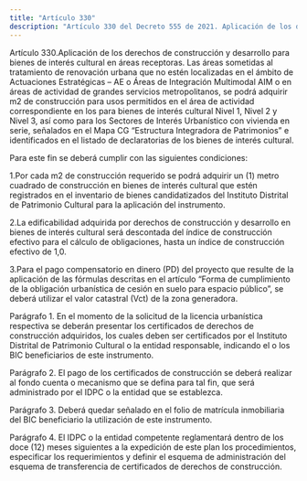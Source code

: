```yaml
---
title: "Artículo 330"
description: "Artículo 330 del Decreto 555 de 2021. Aplicación de los derechos de construcción y desarrollo para bienes de interés cultural en áreas ..."
---
```


Artículo 330.Aplicación de los derechos de construcción y desarrollo para bienes de interés cultural en áreas receptoras. Las áreas sometidas al tratamiento de renovación urbana que no estén localizadas en el ámbito de Actuaciones Estratégicas – AE o Áreas de Integración Multimodal AIM o en áreas de actividad de grandes servicios metropolitanos, se podrá adquirir m2 de construcción para usos permitidos en el área de actividad correspondiente en los para bienes de interés cultural Nivel 1, Nivel 2 y Nivel 3, así como para los Sectores de Interés Urbanístico con vivienda en serie, señalados en el Mapa CG “Estructura Integradora de Patrimonios” e identificados en el listado de declaratorias de los bienes de interés cultural.
 
Para este fin se deberá cumplir con las siguientes condiciones:
 
1.Por cada m2 de construcción requerido se podrá adquirir un (1) metro cuadrado de construcción en bienes de interés cultural que estén registrados en el inventario de bienes candidatizados del Instituto Distrital de Patrimonio Cultural para la aplicación del instrumento.
 
2.La edificabilidad adquirida por derechos de construcción y desarrollo en bienes de interés cultural será descontada del índice de construcción efectivo para el cálculo de obligaciones, hasta un índice de construcción efectivo de 1,0.
 
3.Para el pago compensatorio en dinero (PD) del proyecto que resulte de la aplicación de las fórmulas descritas en el artículo “Forma de cumplimiento de la obligación urbanística de cesión en suelo para espacio público”, se deberá utilizar el valor catastral (Vct) de la zona generadora.
 
Parágrafo 1. En el momento de la solicitud de la licencia urbanística respectiva se deberán presentar los certificados de derechos de construcción adquiridos, los cuales deben ser certificados por el Instituto Distrital de Patrimonio Cultural o la entidad responsable, indicando el o los BIC beneficiarios de este instrumento.
 
Parágrafo 2. El pago de los certificados de construcción se deberá realizar al fondo cuenta o mecanismo que se defina para tal fin, que será administrado por el IDPC o la entidad que se establezca.
 
Parágrafo 3. Deberá quedar señalado en el folio de matrícula inmobiliaria del BIC beneficiario la utilización de este instrumento.
 
Parágrafo 4. El IDPC o la entidad competente reglamentará dentro de los doce (12) meses siguientes a la expedición de este plan los procedimientos, especificar los requerimientos y definir el esquema de administración del esquema de transferencia de certificados de derechos de construcción.